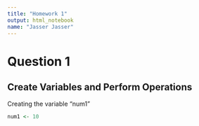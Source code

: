 ```yaml
---
title: "Homework 1"
output: html_notebook
name: "Jasser Jasser"
---
```


# Question 1

## Create Variables and Perform Operations

Creating the variable "num1"

```r
num1 <- 10
```
